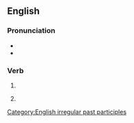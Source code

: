 ==English==

===Pronunciation===
* {{IPA|/swʌm/|lang=en}}
* {{rhymes|ʌm|lang=en}}

===Verb===
{{head|en|verb form}}

# {{past participle of|swim|lang=en|nocat=1}}
# {{lb|en|archaic}} {{en-simple past of|swim}}

[[Category:English irregular past participles]]